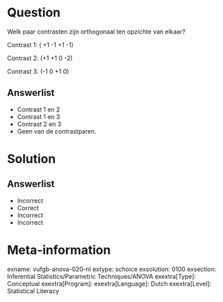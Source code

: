 Question
========
  
Welk paar contrasten zijn orthogonaal ten opzichte van elkaar?

Contrast 1: ( +1  -1  +1  -1)

Contrast 2: (+1  +1   0   -2)

Contrast 3: (-1     0  +1   0)
  
Answerlist
----------
* Contrast 1 en 2
* Contrast 1 en 3 
* Contrast 2 en 3
* Geen van de contrastparen.

Solution
========

Answerlist
----------
* Incorrect
* Correct
* Incorrect
* Incorrect

Meta-information
================
exname: vufgb-anova-020-nl
extype: schoice
exsolution: 0100
exsection: Inferential Statistics/Parametric Techniques/ANOVA
exextra[Type]: Conceptual
exextra[Program]: 
exextra[Language]: Dutch
exextra[Level]: Statistical Literacy
